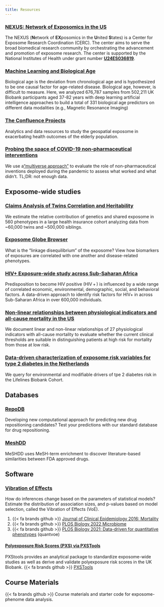```yaml
---
title: Resources
---
```


### [NEXUS: Network of Exposomics in the US](https://www.nexus-exposomics.org "NEXUS")

The NEXUS (**N**etwork of **EX**posomics in the **U**nited **S**tates) is a Center for Exposome Research Coordination (CERC). The center aims to serve the broad biomedical research community by orchestrating the advancement and promotion of exposome research. The center is supported by the National Institutes of Health under grant number [**U24ES036819**](https://reporter.nih.gov/project-details/10993456 "NIH Reporter").

### [Machine Learning and Biological Age](https://www.multidimensionality-of-aging.net)

Biological age is the deviation from chronological age and is hypothesized to be one causal factor for age-related disease. Biological age, however, is difficult to measure. Here, we analyzed 676,787 samples from 502,211 UK Biobank participants aged 37-82 years with deep learning artificial intelligence approaches to build a total of 331 biological age predictors on different data modalities (e.g., Magnetic Resonance Imaging)

### [The Confluence Projects](https://www.confluence-project.org)

Analytics and data resources to study the geospatial exposome in exacerbating health outcomes of the elderly population.

### [Probing the space of COVID-19 non-pharmaceutical interventions](https://eranbendavid.shinyapps.io/CovidGovPolicies/ "Multiverse of COVID-19")

We use a["multiverse approach"](https://www.science.org/doi/10.1126/sciadv.adn0671) to evaluate the role of non-pharmaceutical inventions deployed during the pandemic to assess what worked and what didn't. TL;DR: not enough data.

## Exposome-wide studies

### [Claims Analysis of Twins Correlation and Heritability](http://apps.chiragjpgroup.org/catch/)

We estimate the relative contribution of genetics and shared exposome in 560 phenotypes in a large health insurance cohort analyzing data from \~60,000 twins and \~500,000 siblings.

### [Exposome Globe Browser](http://bit.ly/globebrowse)

What is the "linkage disequilibrium" of the exposome? View how biomarkers of exposures are correlated with one another and disease-related phenotypes.

### [HIV+ Exposure-wide study across Sub-Saharan Africa](https://www.chiragjpgroup.org/dhs_hiv_meta/)

Predisposition to become HIV positive (HIV + ) is influenced by a wide range of correlated economic, environmental, demographic, social, and behavioral factors. A data-driven approach to identify risk factors for HIV+ in across Sub-Saharan Africa in over 600,000 individuals.

### [Non-linear relationships between physiological indicators and all-cause mortality in the US](https://chiragjp.shinyapps.io/%20nhanes_mortality_associations/)

We document linear and non-linear relationships of 27 physiological indicators with all-cause mortality to evaluate whether the current clinical thresholds are suitable in distinguishing patients at high risk for mortality from those at low risk.

### [Data-driven characterization of exposome risk variables for type 2 diabetes in the Netherlands](https://chiragjp.shinyapps.io/t2d_relative_risk_variables/)

We query for environmental and modifiable drivers of tpe 2 diabetes risk in the Lifelines Biobank Cohort.

## Databases

### [RepoDB](http://apps.chiragjpgroup.org/repoDB/)

Developing new computational approach for predicting new drug repositioning candidates? Test your predictions with our standard database for drug repositioning.

### [MeshDD](http://apps.chiragjpgroup.org/MeSHDD/)

MeSHDD uses MeSH-term enrichment to discover literature-based similarities between FDA approved drugs.

## Software

### [Vibration of Effects](https://www.chiragjpgroup.org/voe/)

How do inferences change based on the parameters of statistical models? Estimate the distribution of association sizes, and p-values based on model selection, called the Vibration of Effects (VoE).

1.  {{< fa brands github >}} [Journal of Clinical Epidemiology 2016: Mortality](https://github.com/chiragjp/voe)
2.  {{< fa brands github >}} [PLOS Biology 2022 Microbiome](https://github.com/chiragjp/microbiome_voe)
3.  {{< fa brands github >}} [PLOS Biology 2021: Data-driven for quantitative phenotypes](https://github.com/chiragjp/quantvoe) (quantvoe)

#### [Polyexposure Risk Scores (PXS) via PXSTools](https://github.com/yixuanh/PXStools)

PXStools provides an analytical package to standardize exposome-wide studies as well as derive and validate polyexposure risk scores in the UK Biobank. {{< fa brands github >}} [PXSTools](https://github.com/yixuanh/PXStools)

## Course Materials

{{< fa brands github >}} Course materials and starter code for exposome-phenome data analysis.
